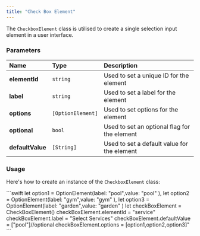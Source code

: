 ```yaml
---
title: "Check Box Element"
---
```


The `CheckboxElement` class is utilised to create a single selection input element in a user interface.

### Parameters

| Name             | Type              | Description                                  |
| :---------------- | :----------------- | :-------------------------------------------- |
| **elementId**    | `string`          | Used to set a unique ID for the element      |
| **label**        | `string`          | Used to set a label for the element          |
| **options**      | `[OptionElement]` | Used to set options for the element          |
| **optional**     | `bool`            | Used to set an optional flag for the element |
| **defaultValue** | `[String]`        | Used to set a default value for the element  |

### Usage

Here's how to create an instance of the `CheckboxElement` class:

<Tabs>
<Tab title="Swift">
```swift
let option1 = OptionElement(label: "pool",value: "pool" ),
let option2 = OptionElement(label: "gym",value: "gym" ),
let option3 = OptionElement(label: "garden",value: "garden" )
let checkBoxElement = CheckBoxElement()
checkBoxElement.elementId = "service"
checkBoxElement.label = "Select Services"
checkBoxElement.defaultValue = ["pool"]//optional
checkBoxElement.options = [option1,option2,option3]"
```

</Tab>

</Tabs>

